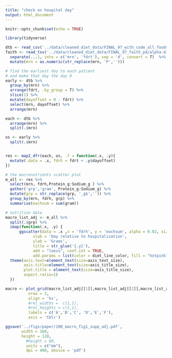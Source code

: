 ```yaml
---
title: "check on hospital day"
output: html_document
---
```


```r
knitr::opts_chunk$set(echo = TRUE)
```

```r
library(tidyverse)
```

```r
dtb <- read_csv('../data/cleaned_diet_data/FINAL_97_with_code_all_foods_drt_with_EN_finalized.csv')
faith <- read_tsv('../data/cleaned_diet_data/FINAL_97_faith_pd/alpha-diversity.tsv') %>% 
  separate(...1, into = c('mrn', 'fdrt'), sep = 'd', convert = T)  %>% 
  mutate(mrn = as.numeric(str_replace(mrn, 'P','')))

# find the earliest day to each patient
# and make that day the day 0
early <- dtb %>% 
  group_by(mrn) %>% 
  arrange(fdrt, .by_group = T) %>% 
  slice(1) %>% 
  mutate(dayoffset = 0 - fdrt) %>% 
  select(mrn, dayoffset) %>% 
  arrange(mrn)

each <- dtb %>% 
  arrange(mrn) %>% 
  split(.$mrn) 

os <- early %>% 
  split(.$mrn) 


res <- map2_dfr(each, os, .f = function(.x, .y){
  mutate(.data = .x, fdrh = fdrt + .y$dayoffset)
})

```


```r
# the macronutrients scatter plot
m_all <- res %>%  
  select(mrn, fdrh,Protein_g:Sodium_g ) %>% 
  gather('grp','gram', Protein_g:Sodium_g) %>% 
  mutate(grp = str_replace(grp, '_g$','')) %>% 
  group_by(mrn, fdrh, grp) %>% 
  summarise(eachsum = sum(gram)) 

# nutrition data 
macro_list_adj <- m_all %>% 
  split(.$grp) %>% 
  imap(function(.x, .y) {
      ggscatter(data = .x ,x = 'fdrh', y = 'eachsum', alpha = 0.02, size = point_size, 
            xlab = 'Day relative to hospitalization',
            ylab = 'Grams',
            title = str_glue('{.y}'),
            add = "loess", conf.int = TRUE, 
            add.params = list(color = diet_line_color, fill = "hotpink", size = 1))  +
  theme(axis.text=element_text(size=axis_text_size),
        axis.title=element_text(size=axis_title_size),
        plot.title = element_text(size=axis_title_size),
        aspect.ratio=1)
  })

macro <- plot_grid(macro_list_adj[[1]],macro_list_adj[[2]],macro_list_adj[[3]],macro_list_adj[[4]],macro_list_adj[[5]],macro_list_adj[[6]],
          nrow = 2, 
          align = 'hv',
          #rel_widths =  c(1,1),
          #rel_heights = c(1,1),
          labels = c('A','B','C', 'D','E','F'),
          axis = 'tblr') 

ggsave('../figs/paper/100_macro_fig1_supp_adj.pdf',
       width = 160,
       height = 120,
         #height = 60,
         units = c("mm"),
         dpi = 400, device = 'pdf')
```

```r

```

